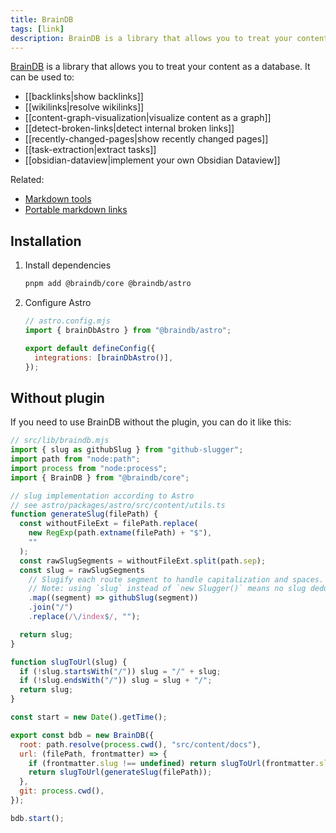 ```yaml
---
title: BrainDB
tags: [link]
description: BrainDB is a library that allows you to treat your content as a database
---
```


[BrainDB](https://github.com/stereobooster/braindb) is a library that allows you to treat your content as a database. It can be used to:

- [[backlinks|show backlinks]]
- [[wikilinks|resolve wikilinks]]
- [[content-graph-visualization|visualize content as a graph]]
- [[detect-broken-links|detect internal broken links]]
- [[recently-changed-pages|show recently changed pages]]
- [[task-extraction|extract tasks]]
- [[obsidian-dataview|implement your own Obsidian Dataview]]

Related:

- [Markdown tools](https://stereobooster.com/posts/markdown-tools/)
- [Portable markdown links](https://stereobooster.com/posts/portable-markdown-links/)

## Installation


<Steps>

1. Install dependencies

   ```bash
   pnpm add @braindb/core @braindb/astro
   ```

2. Configure Astro

   ```js {2,5}
   // astro.config.mjs
   import { brainDbAstro } from "@braindb/astro";

   export default defineConfig({
     integrations: [brainDbAstro()],
   });
   ```

</Steps>

## Without plugin

If you need to use BrainDB without the plugin, you can do it like this:

```js
// src/lib/braindb.mjs
import { slug as githubSlug } from "github-slugger";
import path from "node:path";
import process from "node:process";
import { BrainDB } from "@braindb/core";

// slug implementation according to Astro
// see astro/packages/astro/src/content/utils.ts
function generateSlug(filePath) {
  const withoutFileExt = filePath.replace(
    new RegExp(path.extname(filePath) + "$"),
    ""
  );
  const rawSlugSegments = withoutFileExt.split(path.sep);
  const slug = rawSlugSegments
    // Slugify each route segment to handle capitalization and spaces.
    // Note: using `slug` instead of `new Slugger()` means no slug deduping.
    .map((segment) => githubSlug(segment))
    .join("/")
    .replace(/\/index$/, "");

  return slug;
}

function slugToUrl(slug) {
  if (!slug.startsWith("/")) slug = "/" + slug;
  if (!slug.endsWith("/")) slug = slug + "/";
  return slug;
}

const start = new Date().getTime();

export const bdb = new BrainDB({
  root: path.resolve(process.cwd(), "src/content/docs"),
  url: (filePath, frontmatter) => {
    if (frontmatter.slug !== undefined) return slugToUrl(frontmatter.slug);
    return slugToUrl(generateSlug(filePath));
  },
  git: process.cwd(),
});

bdb.start();
```
